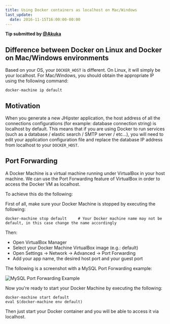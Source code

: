 ```yaml
---
title: Using Docker containers as localhost on Mac/Windows
last_update:
  date: 2016-11-15T16:00:00-00:00
---
```


__Tip submitted by [@Akuka](https://github.com/Akuka)__


## Difference between Docker on Linux and Docker on Mac/Windows environments

Based on your OS, your <code>DOCKER_HOST</code> is different.
On Linux, it will simply be your localhost.
For Mac/Windows, you should obtain the appropriate IP using the following command:

```shell
docker-machine ip default
```


## Motivation

When you generate a new JHipster application, the host address of all the connections configurations (for example: database connection string) is localhost by default.
This means that if you are using Docker to run services (such as a database / elastic search / SMTP server / etc...), you will need to edit your application configuration file and replace the database IP address from localhost to your <code>DOCKER_HOST</code>.


## Port Forwarding

A Docker Machine is a virtual machine running under VirtualBox in your host machine.
We can use the Port Forwarding feature of VirtualBox in order to access the Docker VM as localhost.

To achieve this do the following:


First of all, make sure your Docker Machine is stopped by executing the following:

```shell
docker-machine stop default     # Your Docker machine name may not be default, in this case change the name accordingly
```

Then:

* Open VirtualBox Manager
* Select your Docker Machine VirtualBox image (e.g.: default)
* Open Settings -> Network -> Advanced -> Port Forwarding
* Add your app name, the desired host port and your guest port

The following is a screenshot with a MySQL Port Forwarding example:

![MySQL Port Forwarding Example](/images/020_tip_using_docker_containers_as_localhost_on_mac_and_windows_01.png)


Now you're ready to start your Docker Machine by executing the following:

```shell
docker-machine start default
eval $(docker-machine env default)
```

Then just start your Docker container and you will be able to access it via localhost.
